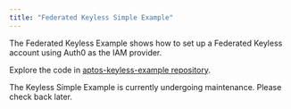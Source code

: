 ```yaml
---
title: "Federated Keyless Simple Example"
---
```


The Federated Keyless Example shows how to set up a Federated Keyless account using Auth0 as the IAM provider.

Explore the code in [aptos-keyless-example repository](https://github.com/aptos-labs/aptos-keyless-example/tree/main/examples/federated-keyless-example/).

The Keyless Simple Example is currently undergoing maintenance. Please check back later.
